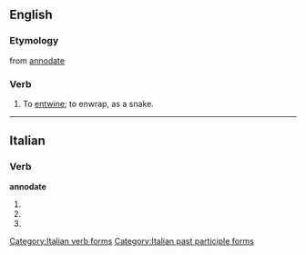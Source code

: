 ==English==

===Etymology===
from {{It.}} [[annodate]]

===Verb===
{{en-verb|annodat|es}}
# To [[entwine]]; to enwrap, as a snake.

----
==Italian==

===Verb===
'''annodate'''

# {{form of|[[second-person|Second-person]] [[plural]] [[present tense]]|[[annodare#Italian|annodare]]|lang=Italian}}
# {{form of|Second-person plural [[imperative]]|annodare#Italian|annodare|lang=Italian}}
# {{form of|[[feminine|Feminine]] plural|[[annodato]]}}

[[Category:Italian verb forms]]
[[Category:Italian past participle forms]]

{{rfc-auto}}